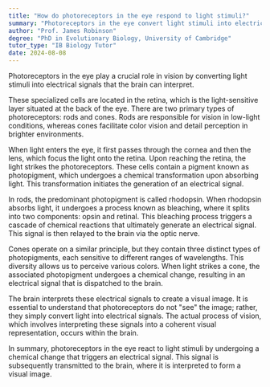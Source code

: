 ```yaml
---
title: "How do photoreceptors in the eye respond to light stimuli?"
summary: "Photoreceptors in the eye convert light stimuli into electrical signals, enabling the brain to interpret visual information."
author: "Prof. James Robinson"
degree: "PhD in Evolutionary Biology, University of Cambridge"
tutor_type: "IB Biology Tutor"
date: 2024-08-08
---
```


Photoreceptors in the eye play a crucial role in vision by converting light stimuli into electrical signals that the brain can interpret.

These specialized cells are located in the retina, which is the light-sensitive layer situated at the back of the eye. There are two primary types of photoreceptors: rods and cones. Rods are responsible for vision in low-light conditions, whereas cones facilitate color vision and detail perception in brighter environments.

When light enters the eye, it first passes through the cornea and then the lens, which focus the light onto the retina. Upon reaching the retina, the light strikes the photoreceptors. These cells contain a pigment known as photopigment, which undergoes a chemical transformation upon absorbing light. This transformation initiates the generation of an electrical signal.

In rods, the predominant photopigment is called rhodopsin. When rhodopsin absorbs light, it undergoes a process known as bleaching, where it splits into two components: opsin and retinal. This bleaching process triggers a cascade of chemical reactions that ultimately generate an electrical signal. This signal is then relayed to the brain via the optic nerve.

Cones operate on a similar principle, but they contain three distinct types of photopigments, each sensitive to different ranges of wavelengths. This diversity allows us to perceive various colors. When light strikes a cone, the associated photopigment undergoes a chemical change, resulting in an electrical signal that is dispatched to the brain.

The brain interprets these electrical signals to create a visual image. It is essential to understand that photoreceptors do not "see" the image; rather, they simply convert light into electrical signals. The actual process of vision, which involves interpreting these signals into a coherent visual representation, occurs within the brain.

In summary, photoreceptors in the eye react to light stimuli by undergoing a chemical change that triggers an electrical signal. This signal is subsequently transmitted to the brain, where it is interpreted to form a visual image.
    